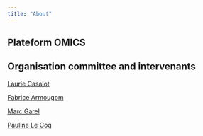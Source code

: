 ```yaml
---
title: "About"
---
```


## Plateform OMICS


## Organisation committee and intervenants

[Laurie Casalot](mailto:laurie.casalot@mio.osupytheas.fr)

[Fabrice Armougom](mailto:fabrice.armougom@mio.osupytheas.fr)

[Marc Garel](mailto:marc.garel@mio.osupytheas.fr)

[Pauline Le Coq](mailto:pauline.locoq@mio.osupytheas.fr)
